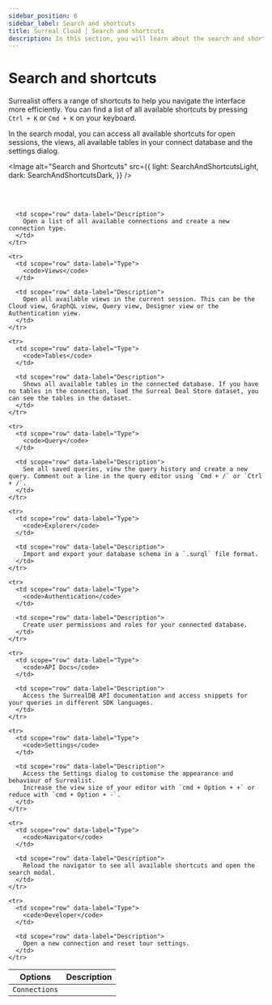 ```yaml
---
sidebar_position: 6
sidebar_label: Search and shortcuts
title: Surreal Cloud | Search and shortcuts
description: In this section, you will learn about the search and shortcuts in Surrealist as it relates to the Surreal Cloud dashboard.
---
```




# Search and shortcuts

Surrealist offers a range of shortcuts to help you navigate the interface more efficiently. You can find a list of all available shortcuts by pressing `Ctrl + K` or `Cmd + K` on your keyboard.

In the search modal, you can access all available shortcuts for open sessions, the views, all available tables in your connect database and the settings dialog.

<Image
  alt="Search and Shortcuts"
  src={{
light: SearchAndShortcutsLight,
dark: SearchAndShortcutsDark,
}}
/>

<br />

<br />

<table>
  <thead>
    <tr>
      <th scope="col">Options</th>
      <th scope="col">Description</th>
    </tr>
  </thead>

  <tbody>
    <tr>
      <td scope="row" data-label="Type">
        <code>Connections</code>
      </td>

      <td scope="row" data-label="Description">
        Open a list of all available connections and create a new connection type.
      </td>
    </tr>

    <tr>
      <td scope="row" data-label="Type">
        <code>Views</code>
      </td>

      <td scope="row" data-label="Description">
        Open all available views in the current session. This can be the Cloud view, GraphQL view, Query view, Designer view or the Authentication view.
      </td>
    </tr>

    <tr>
      <td scope="row" data-label="Type">
        <code>Tables</code>
      </td>

      <td scope="row" data-label="Description">
        Shows all available tables in the connected database. If you have no tables in the connection, load the Surreal Deal Store dataset, you can see the tables in the dataset.
      </td>
    </tr>

    <tr>
      <td scope="row" data-label="Type">
        <code>Query</code>
      </td>

      <td scope="row" data-label="Description">
        See all saved queries, view the query history and create a new query. Comment out a line in the query editor using `Cmd + /` or `Ctrl + /`.
      </td>
    </tr>

    <tr>
      <td scope="row" data-label="Type">
        <code>Explorer</code>
      </td>

      <td scope="row" data-label="Description">
        Import and export your database schema in a `.surql` file format.
      </td>
    </tr>

    <tr>
      <td scope="row" data-label="Type">
        <code>Authentication</code>
      </td>

      <td scope="row" data-label="Description">
        Create user permissions and roles for your connected database.
      </td>
    </tr>

    <tr>
      <td scope="row" data-label="Type">
        <code>API Docs</code>
      </td>

      <td scope="row" data-label="Description">
        Access the SurrealDB API documentation and access snippets for your queries in different SDK languages.
      </td>
    </tr>

    <tr>
      <td scope="row" data-label="Type">
        <code>Settings</code>
      </td>

      <td scope="row" data-label="Description">
        Access the Settings dialog to customise the appearance and behaviour of Surrealist.
        Increase the view size of your editor with `cmd + Option + +` or reduce with `cmd + Option + -`.
      </td>
    </tr>

    <tr>
      <td scope="row" data-label="Type">
        <code>Navigator</code>
      </td>

      <td scope="row" data-label="Description">
        Reload the navigator to see all available shortcuts and open the search modal.
      </td>
    </tr>

    <tr>
      <td scope="row" data-label="Type">
        <code>Developer</code>
      </td>

      <td scope="row" data-label="Description">
        Open a new connection and reset tour settings.
      </td>
    </tr>
  </tbody>
</table>

